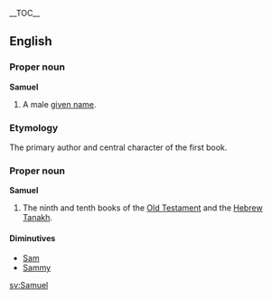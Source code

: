 {{Bible|9, 10|Ruth|Kings}}
__TOC__
==English==
=== Proper noun ===
'''Samuel'''

#A male [[given name]].

=== Etymology ===
The primary author and central character of the first book.

=== Proper noun ===
'''Samuel'''

#The ninth and tenth books of the [[Old Testament]] and the [[Hebrew]] [[Tanakh]].

====Diminutives====
*[[Sam]]
*[[Sammy]]

[[sv:Samuel]]